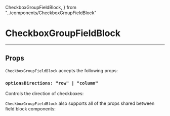   CheckboxGroupFieldBlock,
} from "../components/CheckboxGroupFieldBlock"

# CheckboxGroupFieldBlock
----
<Preview>
<Story id="form-styled-blocks-checkboxgroupfieldblock--basic" />
</Preview>

## Props
<Props of={CheckboxGroupFieldBlock} />

`CheckboxGroupFieldBlock` accepts the following props:

### `optionsDirections: "row" | "column"`
Controls the direction of checkboxes:

<PropsDescriptionStory storyName="Options Directions" />

`CheckboxGroupFieldBlock` also supports all of the props shared between field block components: 
<FieldSharedPropsDescription />
